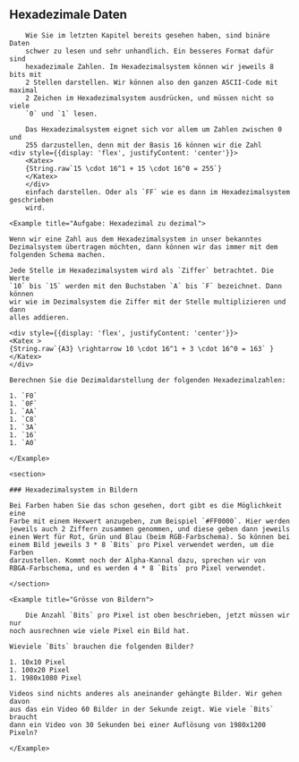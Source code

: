 

<Chapter>

## Hexadezimale Daten

<section>

        Wie Sie im letzten Kapitel bereits gesehen haben, sind binäre Daten
        schwer zu lesen und sehr unhandlich. Ein besseres Format dafür sind
        hexadezimale Zahlen. Im Hexadezimalsystem können wir jeweils 8 bits mit
        2 Stellen darstellen. Wir können also den ganzen ASCII-Code mit maximal
        2 Zeichen im Hexadezimalsystem ausdrücken, und müssen nicht so viele
        `0` und `1` lesen.
        
        Das Hexadezimalsystem eignet sich vor allem um Zahlen zwischen 0 und
        255 darzustellen, denn mit der Basis 16 können wir die Zahl 
    <div style={{display: 'flex', justifyContent: 'center'}}>
        <Katex>
        {String.raw`15 \cdot 16^1 + 15 \cdot 16^0 = 255`}
        </Katex>
        </div>
        einfach darstellen. Oder als `FF` wie es dann im Hexadezimalsystem geschrieben
        wird.

</section>

    <Example title="Aufgabe: Hexadezimal zu dezimal">

    Wenn wir eine Zahl aus dem Hexadezimalsystem in unser bekanntes
    Dezimalsystem übertragen möchten, dann können wir das immer mit dem
    folgenden Schema machen.

    Jede Stelle im Hexadezimalsystem wird als `Ziffer` betrachtet. Die Werte
    `10` bis `15` werden mit den Buchstaben `A` bis `F` bezeichnet. Dann können
    wir wie im Dezimalsystem die Ziffer mit der Stelle multiplizieren und dann
    alles addieren.

    <div style={{display: 'flex', justifyContent: 'center'}}>
    <Katex >
    {String.raw`{A3} \rightarrow 10 \cdot 16^1 + 3 \cdot 16^0 = 163` }
    </Katex>
    </div>

    Berechnen Sie die Dezimaldarstellung der folgenden Hexadezimalzahlen:

    1. `F0`
    1. `0F`
    1. `AA`
    1. `C8`
    1. `3A`
    1. `16`
    1. `A0`

    </Example>

    <section>

    ### Hexadezimalsystem in Bildern

    Bei Farben haben Sie das schon gesehen, dort gibt es die Möglichkeit eine
    Farbe mit einem Hexwert anzugeben, zum Beispiel `#FF0000`. Hier werden
    jeweils auch 2 Ziffern zusammen genommen, und diese geben dann jeweils
    einen Wert für Rot, Grün und Blau (beim RGB-Farbschema). So können bei
    einem Bild jeweils 3 * 8 `Bits` pro Pixel verwendet werden, um die Farben
    darzustellen. Kommt noch der Alpha-Kannal dazu, sprechen wir von
    RBGA-Farbschema, und es werden 4 * 8 `Bits` pro Pixel verwendet.

    </section>

    <Example title="Grösse von Bildern">

        Die Anzahl `Bits` pro Pixel ist oben beschrieben, jetzt müssen wir nur
    noch ausrechnen wie viele Pixel ein Bild hat.

    Wieviele `Bits` brauchen die folgenden Bilder?

    1. 10x10 Pixel
    1. 100x20 Pixel
    1. 1980x1080 Pixel

    Videos sind nichts anderes als aneinander gehängte Bilder. Wir gehen davon
    aus das ein Video 60 Bilder in der Sekunde zeigt. Wie viele `Bits` braucht
    dann ein Video von 30 Sekunden bei einer Auflösung von 1980x1200 Pixeln?

    </Example>

</Chapter>

